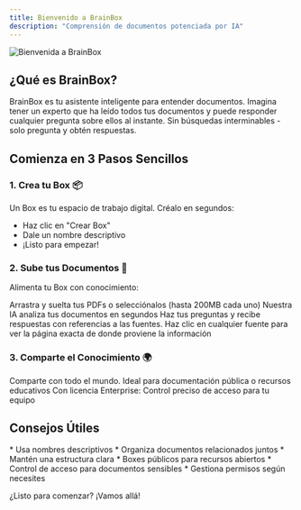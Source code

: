 ```yaml
---
title: Bienvenido a BrainBox
description: "Comprensión de documentos potenciada por IA"
---
```


![Bienvenida a BrainBox](/images/Introduccion.png)

## ¿Qué es BrainBox?

BrainBox es tu asistente inteligente para entender documentos. Imagina tener un experto que ha leído todos tus documentos y puede responder cualquier pregunta sobre ellos al instante. Sin búsquedas interminables - solo pregunta y obtén respuestas.

## Comienza en 3 Pasos Sencillos

### 1. Crea tu Box 📦

Un Box es tu espacio de trabajo digital. Créalo en segundos:

- Haz clic en "Crear Box"
- Dale un nombre descriptivo
- ¡Listo para empezar!

### 2. Sube tus Documentos 📄

Alimenta tu Box con conocimiento:

<Steps>
  <Step title="Sube Documentos">
    Arrastra y suelta tus PDFs o selecciónalos (hasta 200MB cada uno)
  </Step>
  <Step title="Procesamiento">
    Nuestra IA analiza tus documentos en segundos
  </Step>
  <Step title="Pregunta y Verifica">
    Haz tus preguntas y recibe respuestas con referencias a las fuentes. Haz
    clic en cualquier fuente para ver la página exacta de donde proviene la
    información
  </Step>
</Steps>

### 3. Comparte el Conocimiento 🌍

<CardGroup cols={2}>
  <Card title="Box Público" icon="globe">
    Comparte con todo el mundo. Ideal para documentación pública o recursos
    educativos
  </Card>
  <Card title="Compartir Empresarial" icon="shield-check">
    Con licencia Enterprise: Control preciso de acceso para tu equipo
  </Card>
</CardGroup>

## Consejos Útiles

<AccordionGroup>
  <Accordion title="Optimiza tu Box">
    * Usa nombres descriptivos * Organiza documentos relacionados juntos *
    Mantén una estructura clara
  </Accordion>
  <Accordion title="Compartir Efectivamente">
    * Boxes públicos para recursos abiertos * Control de acceso para documentos
    sensibles * Gestiona permisos según necesites
  </Accordion>
</AccordionGroup>

¿Listo para comenzar? ¡Vamos allá!
